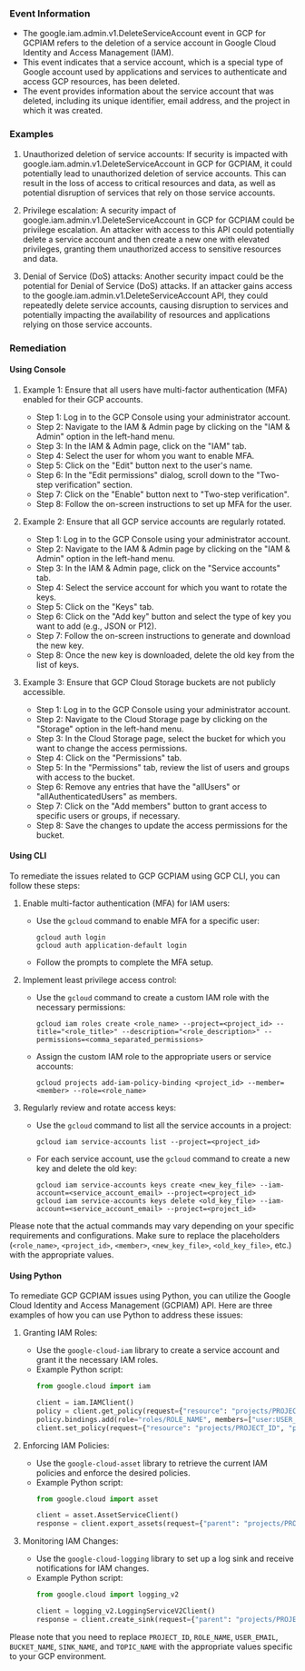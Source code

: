 
### Event Information

- The google.iam.admin.v1.DeleteServiceAccount event in GCP for GCPIAM refers to the deletion of a service account in Google Cloud Identity and Access Management (IAM).
- This event indicates that a service account, which is a special type of Google account used by applications and services to authenticate and access GCP resources, has been deleted.
- The event provides information about the service account that was deleted, including its unique identifier, email address, and the project in which it was created.


### Examples

1. Unauthorized deletion of service accounts: If security is impacted with google.iam.admin.v1.DeleteServiceAccount in GCP for GCPIAM, it could potentially lead to unauthorized deletion of service accounts. This can result in the loss of access to critical resources and data, as well as potential disruption of services that rely on those service accounts.

2. Privilege escalation: A security impact of google.iam.admin.v1.DeleteServiceAccount in GCP for GCPIAM could be privilege escalation. An attacker with access to this API could potentially delete a service account and then create a new one with elevated privileges, granting them unauthorized access to sensitive resources and data.

3. Denial of Service (DoS) attacks: Another security impact could be the potential for Denial of Service (DoS) attacks. If an attacker gains access to the google.iam.admin.v1.DeleteServiceAccount API, they could repeatedly delete service accounts, causing disruption to services and potentially impacting the availability of resources and applications relying on those service accounts.

### Remediation

#### Using Console

1. Example 1: Ensure that all users have multi-factor authentication (MFA) enabled for their GCP accounts.
   - Step 1: Log in to the GCP Console using your administrator account.
   - Step 2: Navigate to the IAM & Admin page by clicking on the "IAM & Admin" option in the left-hand menu.
   - Step 3: In the IAM & Admin page, click on the "IAM" tab.
   - Step 4: Select the user for whom you want to enable MFA.
   - Step 5: Click on the "Edit" button next to the user's name.
   - Step 6: In the "Edit permissions" dialog, scroll down to the "Two-step verification" section.
   - Step 7: Click on the "Enable" button next to "Two-step verification".
   - Step 8: Follow the on-screen instructions to set up MFA for the user.

2. Example 2: Ensure that all GCP service accounts are regularly rotated.
   - Step 1: Log in to the GCP Console using your administrator account.
   - Step 2: Navigate to the IAM & Admin page by clicking on the "IAM & Admin" option in the left-hand menu.
   - Step 3: In the IAM & Admin page, click on the "Service accounts" tab.
   - Step 4: Select the service account for which you want to rotate the keys.
   - Step 5: Click on the "Keys" tab.
   - Step 6: Click on the "Add key" button and select the type of key you want to add (e.g., JSON or P12).
   - Step 7: Follow the on-screen instructions to generate and download the new key.
   - Step 8: Once the new key is downloaded, delete the old key from the list of keys.

3. Example 3: Ensure that GCP Cloud Storage buckets are not publicly accessible.
   - Step 1: Log in to the GCP Console using your administrator account.
   - Step 2: Navigate to the Cloud Storage page by clicking on the "Storage" option in the left-hand menu.
   - Step 3: In the Cloud Storage page, select the bucket for which you want to change the access permissions.
   - Step 4: Click on the "Permissions" tab.
   - Step 5: In the "Permissions" tab, review the list of users and groups with access to the bucket.
   - Step 6: Remove any entries that have the "allUsers" or "allAuthenticatedUsers" as members.
   - Step 7: Click on the "Add members" button to grant access to specific users or groups, if necessary.
   - Step 8: Save the changes to update the access permissions for the bucket.

#### Using CLI

To remediate the issues related to GCP GCPIAM using GCP CLI, you can follow these steps:

1. Enable multi-factor authentication (MFA) for IAM users:
   - Use the `gcloud` command to enable MFA for a specific user:
     ```
     gcloud auth login
     gcloud auth application-default login
     ```
   - Follow the prompts to complete the MFA setup.

2. Implement least privilege access control:
   - Use the `gcloud` command to create a custom IAM role with the necessary permissions:
     ```
     gcloud iam roles create <role_name> --project=<project_id> --title="<role_title>" --description="<role_description>" --permissions=<comma_separated_permissions>
     ```
   - Assign the custom IAM role to the appropriate users or service accounts:
     ```
     gcloud projects add-iam-policy-binding <project_id> --member=<member> --role=<role_name>
     ```

3. Regularly review and rotate access keys:
   - Use the `gcloud` command to list all the service accounts in a project:
     ```
     gcloud iam service-accounts list --project=<project_id>
     ```
   - For each service account, use the `gcloud` command to create a new key and delete the old key:
     ```
     gcloud iam service-accounts keys create <new_key_file> --iam-account=<service_account_email> --project=<project_id>
     gcloud iam service-accounts keys delete <old_key_file> --iam-account=<service_account_email> --project=<project_id>
     ```

Please note that the actual commands may vary depending on your specific requirements and configurations. Make sure to replace the placeholders (`<role_name>`, `<project_id>`, `<member>`, `<new_key_file>`, `<old_key_file>`, etc.) with the appropriate values.

#### Using Python

To remediate GCP GCPIAM issues using Python, you can utilize the Google Cloud Identity and Access Management (GCPIAM) API. Here are three examples of how you can use Python to address these issues:

1. Granting IAM Roles:
   - Use the `google-cloud-iam` library to create a service account and grant it the necessary IAM roles.
   - Example Python script:
     ```python
     from google.cloud import iam

     client = iam.IAMClient()
     policy = client.get_policy(request={"resource": "projects/PROJECT_ID"})
     policy.bindings.add(role="roles/ROLE_NAME", members=["user:USER_EMAIL"])
     client.set_policy(request={"resource": "projects/PROJECT_ID", "policy": policy})
     ```

2. Enforcing IAM Policies:
   - Use the `google-cloud-asset` library to retrieve the current IAM policies and enforce the desired policies.
   - Example Python script:
     ```python
     from google.cloud import asset

     client = asset.AssetServiceClient()
     response = client.export_assets(request={"parent": "projects/PROJECT_ID", "output_config": {"gcs_destination": {"uri": "gs://BUCKET_NAME/exported_assets"}}})
     ```

3. Monitoring IAM Changes:
   - Use the `google-cloud-logging` library to set up a log sink and receive notifications for IAM changes.
   - Example Python script:
     ```python
     from google.cloud import logging_v2

     client = logging_v2.LoggingServiceV2Client()
     response = client.create_sink(request={"parent": "projects/PROJECT_ID", "sink": {"name": "SINK_NAME", "destination": "pubsub.googleapis.com/projects/PROJECT_ID/topics/TOPIC_NAME"}})
     ```

Please note that you need to replace `PROJECT_ID`, `ROLE_NAME`, `USER_EMAIL`, `BUCKET_NAME`, `SINK_NAME`, and `TOPIC_NAME` with the appropriate values specific to your GCP environment.

